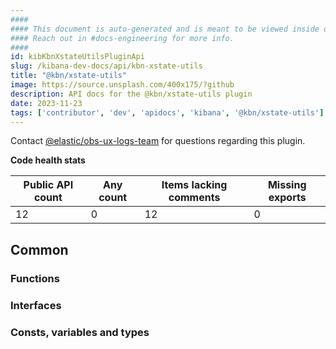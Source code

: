 ```yaml
---
####
#### This document is auto-generated and is meant to be viewed inside our experimental, new docs system.
#### Reach out in #docs-engineering for more info.
####
id: kibKbnXstateUtilsPluginApi
slug: /kibana-dev-docs/api/kbn-xstate-utils
title: "@kbn/xstate-utils"
image: https://source.unsplash.com/400x175/?github
description: API docs for the @kbn/xstate-utils plugin
date: 2023-11-23
tags: ['contributor', 'dev', 'apidocs', 'kibana', '@kbn/xstate-utils']
---
```




Contact [@elastic/obs-ux-logs-team](https://github.com/orgs/elastic/teams/obs-ux-logs-team) for questions regarding this plugin.

**Code health stats**

| Public API count  | Any count | Items lacking comments | Missing exports |
|-------------------|-----------|------------------------|-----------------|
| 12 | 0 | 12 | 0 |

## Common

### Functions
<DocDefinitionList data={kbnXstateUtilsObj.common.functions}/>

### Interfaces
<DocDefinitionList data={kbnXstateUtilsObj.common.interfaces}/>

### Consts, variables and types
<DocDefinitionList data={kbnXstateUtilsObj.common.misc}/>

